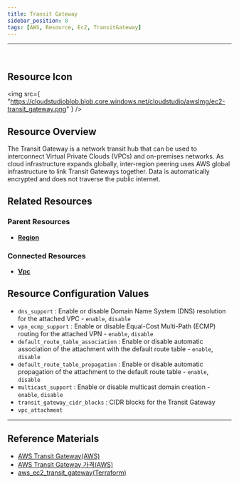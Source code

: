 ```yaml
---
title: Transit Gateway
sidebar_position: 0
tags: [AWS, Resource, Ec2, TransitGateway]
---
```


<hr />
<br />

## Resource Icon

<img
    src={
        "https://cloudstudioblob.blob.core.windows.net/cloudstudio/awsImg/ec2-transit_gateway.png"
    }
/>

## Resource Overview

The Transit Gateway is a network transit hub that can be used to interconnect Virtual Private Clouds (VPCs) and on-premises networks. 
As cloud infrastructure expands globally, inter-region peering uses AWS global infrastructure to link Transit Gateways together. 
Data is automatically encrypted and does not traverse the public internet.

## Related Resources

### Parent Resources

-   [**Region**](https://docs.cstudio.app/docs/resource/aws/Base/Region)

### Connected Resources

-   [**Vpc**](https://docs.cstudio.app/docs/resource/aws/Vpc/)

## Resource Configuration Values

-   `dns_support` : Enable or disable Domain Name System (DNS) resolution for the attached VPC - `enable`, `disable`
-   `vpn_ecmp_support` : Enable or disable Equal-Cost Multi-Path (ECMP) routing for the attached VPN - `enable`, `disable`
-   `default_route_table_association` : Enable or disable automatic association of the attachment with the default route table - `enable`, `disable`
-   `default_route_table_propagation` : Enable or disable automatic propagation of the attachment to the default route table - `enable`, `disable`
-   `multicast_support` : Enable or disable multicast domain creation - `enable`, `disable`
-   `transit_gateway_cidr_blocks` : CIDR blocks for the Transit Gateway
-   `vpc_attachment`

---

## Reference Materials

-   [AWS Transit Gateway(AWS)](https://docs.aws.amazon.com/ko_kr/vpc/latest/tgw/what-is-transit-gateway.html?nc2=type_a)
-   [AWS Transit Gateway 가격(AWS)](https://aws.amazon.com/ko/transit-gateway/pricing/?nc2=type_a)
-   [aws_ec2_transit_gateway(Terraform)](https://registry.terraform.io/providers/hashicorp/aws/latest/docs/resources/ec2_transit_gateway)
